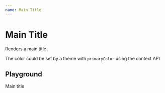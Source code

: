 ```yaml
---
name: Main Title
---
```



# Main Title

Renders a main title

The color could be set by a theme with `primaryColor` using the context API

## Playground

<Playground>
  <MainTitle theme={{primaryColor: '#0ad'}}>Main title</MainTitle>
</Playground>
